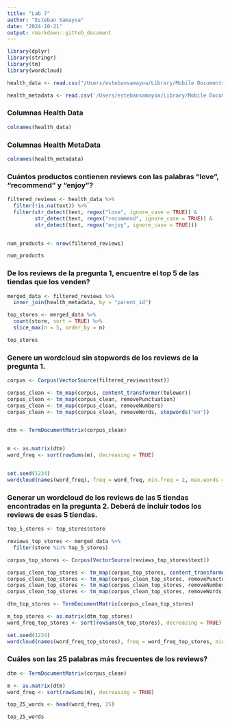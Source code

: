 ```yaml
---
title: "Lab 7"
author: "Esteban Samayoa"
date: "2024-10-21"
output: rmarkdown::github_document
---
```


```r
library(dplyr)
library(stringr)
library(tm)
library(wordcloud)

```

```r
health_data <- read.csv("/Users/estebansamayoa/Library/Mobile Documents/com~apple~CloudDocs/CS UFM/10mo Semestre/Data Wrangling/Clase 9 octubre/Health_and_Personal_Care.csv")

health_metadata <- read.csv('/Users/estebansamayoa/Library/Mobile Documents/com~apple~CloudDocs/CS UFM/10mo Semestre/Data Wrangling/Clase 9 octubre/Health_and_Personal_Care_metadata.csv')

```

### Columnas Health Data 
```r
colnames(health_data)
```
### Columnas Health MetaData
```r
colnames(health_metadata)
```

### Cuántos productos contienen reviews con las palabras “love”, “recommend” y “enjoy”?
```r
filtered_reviews <- health_data %>%
  filter(!is.na(text)) %>%
  filter(str_detect(text, regex("love", ignore_case = TRUE)) &
         str_detect(text, regex("recommend", ignore_case = TRUE)) &
         str_detect(text, regex("enjoy", ignore_case = TRUE)))


num_products <- nrow(filtered_reviews)

num_products
```


### De los reviews de la pregunta 1, encuentre el top 5 de las tiendas que los venden?
```r
merged_data <- filtered_reviews %>%
  inner_join(health_metadata, by = "parent_id")

top_stores <- merged_data %>%
  count(store, sort = TRUE) %>%
  slice_max(n = 5, order_by = n)

top_stores
```


### Genere un wordcloud sin stopwords de los reviews de la pregunta 1.
```r
corpus <- Corpus(VectorSource(filtered_reviews$text))

corpus_clean <- tm_map(corpus, content_transformer(tolower))
corpus_clean <- tm_map(corpus_clean, removePunctuation)
corpus_clean <- tm_map(corpus_clean, removeNumbers)
corpus_clean <- tm_map(corpus_clean, removeWords, stopwords("en"))


dtm <- TermDocumentMatrix(corpus_clean)


m <- as.matrix(dtm)
word_freq <- sort(rowSums(m), decreasing = TRUE)


set.seed(1234)
wordcloud(names(word_freq), freq = word_freq, min.freq = 2, max.words = 100, random.order = FALSE)
```


### Generar un wordcloud de los reviews de las 5 tiendas encontradas en la pregunta 2. Deberá de incluir todos los reviews de esas 5 tiendas.
```r
top_5_stores <- top_stores$store

reviews_top_stores <- merged_data %>%
  filter(store %in% top_5_stores)

corpus_top_stores <- Corpus(VectorSource(reviews_top_stores$text))

corpus_clean_top_stores <- tm_map(corpus_top_stores, content_transformer(tolower))
corpus_clean_top_stores <- tm_map(corpus_clean_top_stores, removePunctuation)
corpus_clean_top_stores <- tm_map(corpus_clean_top_stores, removeNumbers)
corpus_clean_top_stores <- tm_map(corpus_clean_top_stores, removeWords, stopwords("en"))

dtm_top_stores <- TermDocumentMatrix(corpus_clean_top_stores)

m_top_stores <- as.matrix(dtm_top_stores)
word_freq_top_stores <- sort(rowSums(m_top_stores), decreasing = TRUE)

set.seed(1234)
wordcloud(names(word_freq_top_stores), freq = word_freq_top_stores, min.freq = 2, max.words = 100, random.order = FALSE)
```

### Cuáles son las 25 palabras más frecuentes de los reviews?
```r
dtm <- TermDocumentMatrix(corpus_clean)

m <- as.matrix(dtm)
word_freq <- sort(rowSums(m), decreasing = TRUE)

top_25_words <- head(word_freq, 25)

top_25_words
```

